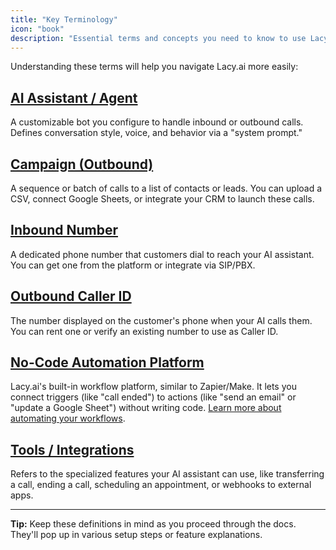 ```yaml
---
title: "Key Terminology"
icon: "book"
description: "Essential terms and concepts you need to know to use Lacy.ai effectively"
---
```


Understanding these terms will help you navigate Lacy.ai more easily:

## [AI Assistant / Agent](/ai-assistants/voice-selection)

A customizable bot you configure to handle inbound or outbound calls. Defines conversation style, voice, and behavior via a "system prompt."

## [Campaign (Outbound)](/outbound-calls/campaigns)

A sequence or batch of calls to a list of contacts or leads. You can upload a CSV, connect Google Sheets, or integrate your CRM to launch these calls.

## [Inbound Number](/phone-numbers/types)

A dedicated phone number that customers dial to reach your AI assistant. You can get one from the platform or integrate via SIP/PBX.

## [Outbound Caller ID](/outbound-calls/caller-id)

The number displayed on the customer's phone when your AI calls them. You can rent one or verify an existing number to use as Caller ID.

## [No-Code Automation Platform](/automation-platform/sms-capabilities)

Lacy.ai's built-in workflow platform, similar to Zapier/Make. It lets you connect triggers (like "call ended") to actions (like "send an email" or "update a Google Sheet") without writing code. [Learn more about automating your workflows](/automation).

## [Tools / Integrations](/getting-started/core-concepts)

Refers to the specialized features your AI assistant can use, like transferring a call, ending a call, scheduling an appointment, or webhooks to external apps.

---

**Tip:** Keep these definitions in mind as you proceed through the docs. They'll pop up in various setup steps or feature explanations.
